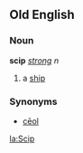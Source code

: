 ==Old English==
===Noun===
'''scip''' ''[[Wiktionary Appendix:Old English strong declension|strong]] n''

#a [[ship]]
===Synonyms===
*[[cēol]]

[[la:Scip]]